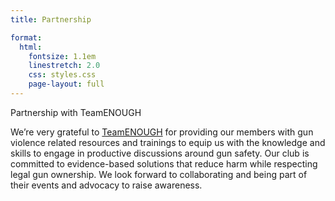 ```yaml
---
title: Partnership

format:
  html: 
    fontsize: 1.1em
    linestretch: 2.0
    css: styles.css
    page-layout: full
---
```


Partnership with TeamENOUGH

We're very grateful to [TeamENOUGH](https://www.teamenough.org/) for providing our members with gun violence related resources and trainings to equip us with the knowledge and skills to engage in productive discussions around gun safety. Our club is committed to evidence-based solutions that reduce harm while respecting legal gun ownership. We look forward to collaborating and being part of their events and advocacy to raise awareness. 

